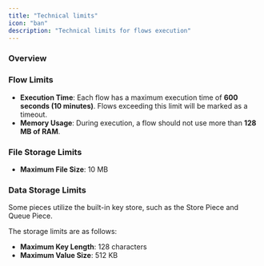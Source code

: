 ```yaml
---
title: "Technical limits"
icon: "ban"
description: "Technical limits for flows execution"
---
```


### Overview

### Flow Limits

- **Execution Time**: Each flow has a maximum execution time of **600 seconds (10 minutes)**. Flows exceeding this limit will be marked as a timeout.
- **Memory Usage**: During execution, a flow should not use more than **128 MB of RAM**.

### File Storage Limits

- **Maximum File Size**: 10 MB

### Data Storage Limits

Some pieces utilize the built-in key store, such as the Store Piece and Queue Piece.

The storage limits are as follows:

- **Maximum Key Length**: 128 characters
- **Maximum Value Size**: 512 KB
